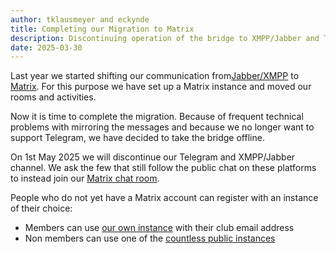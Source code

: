 ```yaml
---
author: tklausmeyer and eckynde
title: Completing our Migration to Matrix
description: Discontinuing operation of the bridge to XMPP/Jabber and Telegram
date: 2025-03-30
---
```


Last year we started shifting our communication from[Jabber/XMPP](https://xmpp.org/) to [Matrix](https://matrix.org/).
For this purpose we have set up a Matrix instance and moved our rooms and activities.

Now it is time to complete the migration. Because of frequent technical problems with mirroring the messages and
because we no longer want to support Telegram, we have decided to take the bridge offline.

On 1st May 2025 we will discontinue our Telegram and XMPP/Jabber channel.
We ask the few that still follow the public chat on these platforms to
instead join our [Matrix chat room](https://matrix.to/#/#public_ctreffos:chaostreff-osnabrueck.de).

People who do not yet have a Matrix account can register with an instance of their choice:

- Members can use [our own instance](https://element.chaostreff-osnabrueck.de/) with their club email address
- Non members can use one of the [countless public instances](https://matrix.org/ecosystem/hosting/)

